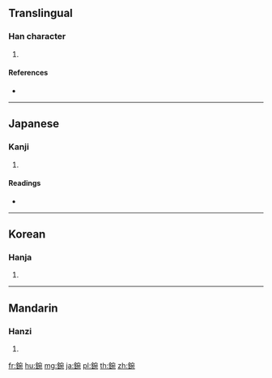 {{character info/new}}
==Translingual==

===Han character===
{{Han char|rn=167|rad=金|as=08|sn=16|four=83112|canj=CJNU}}

# {{defn|Han|sort=金08}}

====References====
* {{Han ref|kx=1308.300|dkj=40507|dj=1810.230|hdz=64225.040|uh=92FA|ud=37626|bh=EBF0|bd=60400}}

----

==Japanese==

===Kanji===
{{ja-kanji|grade=|rs=金08}}

# {{defn|lang=ja|sort=金08}}

====Readings====
* {{ja-readings|on=[[えん]] (en)|kun=[[かなまり]] (kanamari)|nanori=}}

----

==Korean==

===Hanja===
{{ko-hanja|hangeul=원|eumhun=|rv=won|mr=wŏn|y=wen}}

# {{defn|lang=ko|sort=金08}}

----

==Mandarin==

===Hanzi===
{{cmn-hanzi|pin=[[yuān]] ([[yuan1]])|wg=yüan<sup>1</sup>}}

# {{defn|lang=cmn|sort=金08}}

[[fr:鋺]]
[[hu:鋺]]
[[mg:鋺]]
[[ja:鋺]]
[[pl:鋺]]
[[th:鋺]]
[[zh:鋺]]